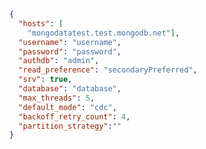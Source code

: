 
```json title="OLAKE_DIRECTORY/config.json"
{
  "hosts": [
    "mongodatatest.test.mongodb.net"],
  "username": "username",
  "password": "password",
  "authdb": "admin",
  "read_preference": "secondaryPreferred",
  "srv": true,
  "database": "database",
  "max_threads": 5,
  "default_mode": "cdc",
  "backoff_retry_count": 4,
  "partition_strategy":""
}
```
